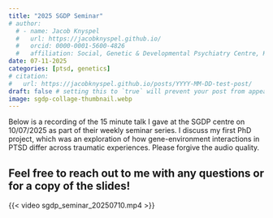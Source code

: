 ```yaml
---
title: "2025 SGDP Seminar"
# author:
  # - name: Jacob Knyspel
  #   url: https://jacobknyspel.github.io/
  #   orcid: 0000-0001-5600-4826
  #   affiliation: Social, Genetic & Developmental Psychiatry Centre, Kings College London
date: 07-11-2025
categories: [ptsd, genetics]
# citation: 
#   url: https://jacobknyspel.github.io/posts/YYYY-MM-DD-test-post/ 
draft: false # setting this to `true` will prevent your post from appearing on your listing page until you're ready!
image: sgdp-collage-thumbnail.webp
---
```


Below is a recording of the 15 minute talk I gave at the SGDP centre on 10/07/2025 as part of their weekly seminar series. I discuss my first PhD project, which was an exploration of how gene-environment interactions in PTSD differ across traumatic experiences. Please forgive the audio quality.

::: callout-tip
## Feel free to reach out to me with any questions or for a copy of the slides!
:::

{{< video sgdp_seminar_20250710.mp4 >}}